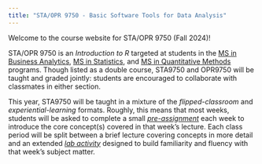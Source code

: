 ```yaml
---
title: "STA/OPR 9750 - Basic Software Tools for Data Analysis"
---
```


Welcome to the course website for STA/OPR 9750 (Fall 2024)!

STA/OPR 9750 is an _Introduction to R_ targeted at students in the [MS in Business Analytics](https://zicklin.baruch.cuny.edu/academic-programs/graduate/ms/masters-in-business-analytics/), [MS in Statistics](https://zicklin.baruch.cuny.edu/academic-programs/graduate/ms/statistics/), and [MS in Quantitative Methods](https://zicklin.baruch.cuny.edu/academic-programs/graduate/ms/quantitative-methods-modeling/) programs. Though listed as a double course, STA9750 and OPR9750 will be taught and graded jointly: students are encouraged to collaborate with classmates in either section. 

This year, STA9750 will be taught in a mixture of the *flipped-classroom* and 
*experiential-learning* formats. Roughly, this means that most weeks, students will
be asked to complete a small [_pre-assignment_](./preassignments.html) each week
to introduce the core concept(s) covered in that week's lecture. Each class period will
be split between a brief lecture covering concepts in more detail and an extended 
[_lab activity_](./labs.html) designed to build familiarity and fluency with that week's
subject matter. 
